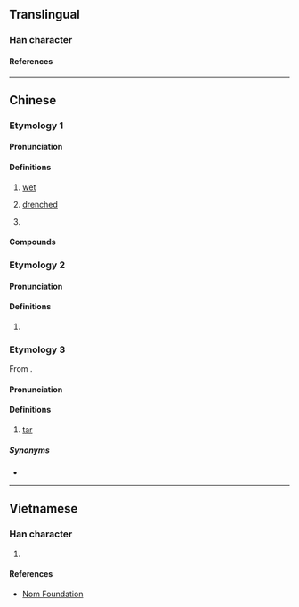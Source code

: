 {{character info}}
==Translingual==

===Han character===
{{Han char|rn=85|rad=水|as=10|sn=13|four=|canj=ETOR|ids=⿰氵荅}}

====References====
{{Han ref|kx=0639.310|dkj=17941|dj=1046.190|hdz=31694.020|uh=6E9A}}

----

==Chinese==
{{zh-forms}}

===Etymology 1===

====Pronunciation====
{{zh-pron
|m=dá
|c=dap6
|h=pfs=ta̍p;gd=dab6
|cat=a
}}

====Definitions====
{{zh-hanzi}}

# {{zh-hg}} [[wet]]
# {{lb|zh|literary|or|Hakka|in compounds}} [[drenched]]
#: {{zh-x|溚濕|dripping with water / completely wet / drenched|tr='''dab6''' seb5.|H-MX}}
# {{lb|zh|Cantonese}} {{zh-alt-form|𢱕|to [[drench]]; to [[drip]]}}
#: {{zh-x|佢 畀 雨 溚 到 好似 濕水雞 噉。|He was '''drenched''' by the rain like a drowned rat.|C|ref='''1985''', {{lang|zh|陈慧英}}, {{lang|zh|广州话的“噉”和“咁”}}, in {{lang|zh|《方言》}}, issue 4, page 298}}

====Compounds====
{{zh-der|溚濕|濕溚溚}}

===Etymology 2===

====Pronunciation====
{{zh-pron
|m=Tǎ,Dá
|cat=pn
}}

====Definitions====
{{zh-hanzi}}

# {{lb|zh|historical}} {{place|zh|An ancient <<river>> located in modern-day northwestern <<p/Shandong>>, <<c/China>>.}}

===Etymology 3===
From {{bor|zh|en|tar}}.

====Pronunciation====
{{zh-pron
|m=tǎ,dá,1nb=Mainland,2nb=Taiwan
|cat=n
}}

====Definitions====
{{zh-hanzi}}

# {{lb|zh|dated}} [[tar]] {{gloss|substance}}

=====Synonyms=====
* {{zh-l|焦油}}

----

==Vietnamese==

===Han character===
{{vi-readings|rs=水10|reading=tháp}}

# {{rfdef|vi|sort=水10}}

====References====
* [http://nomfoundation.org/common/nom_details.php?codepoint=6e9a Nom Foundation]